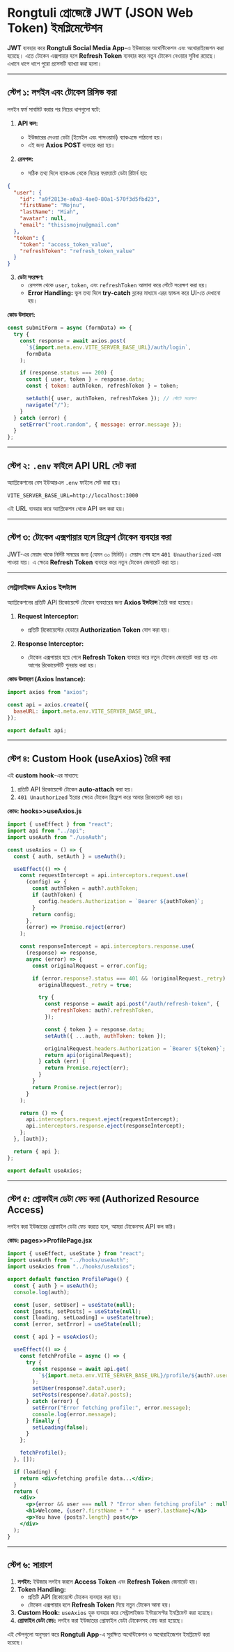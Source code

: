 # Rongtuli প্রোজেক্টে JWT (JSON Web Token) ইমপ্লিমেন্টেশন

**JWT** ব্যবহার করে **Rongtuli Social Media App**-এ ইউজারের অথেন্টিকেশন এবং অথোরাইজেশন করা হয়েছে। এতে টোকেন এক্সপায়ার হলে **Refresh Token** ব্যবহার করে নতুন টোকেন নেওয়ার সুবিধা রয়েছে। এখানে ধাপে ধাপে পুরো প্রসেসটি ব্যাখ্যা করা হলো।

---

## **স্টেপ ১: লগইন এবং টোকেন রিসিভ করা**

লগইন ফর্ম সাবমিট করার পর নিচের ধাপগুলো ঘটে:

1. **API কল:**

   - ইউজারের দেওয়া ডেটা (ইমেইল এবং পাসওয়ার্ড) ব্যাকএন্ডে পাঠানো হয়।
   - এই জন্য **Axios POST** ব্যবহার করা হয়।

2. **রেসপন্স:**
   - সঠিক তথ্য দিলে ব্যাকএন্ড থেকে নিচের ফরম্যাটে ডেটা রিটার্ন হয়:

```json
{
  "user": {
    "id": "a9f2813e-a0a3-4ae0-80a1-570f3d5fbd23",
    "firstName": "Mojnu",
    "lastName": "Miah",
    "avatar": null,
    "email": "thisismojnu@gmail.com"
  },
  "token": {
    "token": "access_token_value",
    "refreshToken": "refresh_token_value"
  }
}
```

3. **ডেটা সংরক্ষণ:**
   - রেসপন্স থেকে `user`, `token`, এবং `refreshToken` আলাদা করে স্টেটে সংরক্ষণ করা হয়।
   - **Error Handling:** ভুল তথ্য দিলে **try-catch** ব্লকের মাধ্যমে এরর হ্যান্ডল করে UI-তে দেখানো হয়।

**কোড উদাহরণ:**

```jsx
const submitForm = async (formData) => {
  try {
    const response = await axios.post(
      `${import.meta.env.VITE_SERVER_BASE_URL}/auth/login`,
      formData
    );

    if (response.status === 200) {
      const { user, token } = response.data;
      const { token: authToken, refreshToken } = token;

      setAuth({ user, authToken, refreshToken }); // স্টেটে সংরক্ষণ
      navigate("/");
    }
  } catch (error) {
    setError("root.random", { message: error.message });
  }
};
```

---

## **স্টেপ ২: `.env` ফাইলে API URL সেট করা**

অ্যাপ্লিকেশনের বেস ইউআরএল `.env` ফাইলে সেট করা হয়।

```env
VITE_SERVER_BASE_URL=http://localhost:3000
```

এই URL ব্যবহার করে অ্যাপ্লিকেশন থেকে API কল করা হয়।

---

## **স্টেপ ৩: টোকেন এক্সপায়ার হলে রিফ্রেশ টোকেন ব্যবহার করা**

JWT-এর মেয়াদ থাকে নির্দিষ্ট সময়ের জন্য (যেমন ৩০ মিনিট)। মেয়াদ শেষ হলে `401 Unauthorized` এরর পাওয়া যায়। এ ক্ষেত্রে **Refresh Token** ব্যবহার করে নতুন টোকেন জেনারেট করা হয়।

---

### **সেন্ট্রালাইজড Axios ইন্সট্যান্স**

অ্যাপ্লিকেশনের প্রতিটি API রিকোয়েস্টে টোকেন ব্যবহারের জন্য **Axios ইন্সট্যান্স** তৈরি করা হয়েছে।

1. **Request Interceptor:**

   - প্রতিটি রিকোয়েস্টের হেডারে **Authorization Token** যোগ করা হয়।

2. **Response Interceptor:**
   - টোকেন এক্সপায়ার হয়ে গেলে **Refresh Token** ব্যবহার করে নতুন টোকেন জেনারেট করা হয় এবং আগের রিকোয়েস্টটি পুনরায় করা হয়।

**কোড উদাহরণ (Axios Instance):**

```js
import axios from "axios";

const api = axios.create({
  baseURL: import.meta.env.VITE_SERVER_BASE_URL,
});

export default api;
```

---

## **স্টেপ ৪: Custom Hook (useAxios) তৈরি করা**

এই **custom hook**-এর মাধ্যমে:

1. প্রতিটি API রিকোয়েস্টে টোকেন **auto-attach** করা হয়।
2. `401 Unauthorized` ইরোর ক্ষেত্রে টোকেন রিফ্রেশ করে আবার রিকোয়েস্ট করা হয়।

**কোড: hooks>>useAxios.js**

```jsx
import { useEffect } from "react";
import api from "../api";
import useAuth from "./useAuth";

const useAxios = () => {
  const { auth, setAuth } = useAuth();

  useEffect(() => {
    const requestIntercept = api.interceptors.request.use(
      (config) => {
        const authToken = auth?.authToken;
        if (authToken) {
          config.headers.Authorization = `Bearer ${authToken}`;
        }
        return config;
      },
      (error) => Promise.reject(error)
    );

    const responseIntercept = api.interceptors.response.use(
      (response) => response,
      async (error) => {
        const originalRequest = error.config;

        if (error.response?.status === 401 && !originalRequest._retry) {
          originalRequest._retry = true;

          try {
            const response = await api.post("/auth/refresh-token", {
              refreshToken: auth?.refreshToken,
            });

            const { token } = response.data;
            setAuth({ ...auth, authToken: token });

            originalRequest.headers.Authorization = `Bearer ${token}`;
            return api(originalRequest);
          } catch (err) {
            return Promise.reject(err);
          }
        }
        return Promise.reject(error);
      }
    );

    return () => {
      api.interceptors.request.eject(requestIntercept);
      api.interceptors.response.eject(responseIntercept);
    };
  }, [auth]);

  return { api };
};

export default useAxios;
```

---

## **স্টেপ ৫: প্রোফাইল ডেটা ফেচ করা (Authorized Resource Access)**

লগইন করা ইউজারের প্রোফাইল ডেটা ফেচ করতে হলে, আমরা টোকেনসহ API কল করি।

**কোড: pages>>ProfilePage.jsx**

```jsx
import { useEffect, useState } from "react";
import useAuth from "../hooks/useAuth";
import useAxios from "../hooks/useAxios";

export default function ProfilePage() {
  const { auth } = useAuth();
  console.log(auth);

  const [user, setUser] = useState(null);
  const [posts, setPosts] = useState(null);
  const [loading, setLoading] = useState(true);
  const [error, setError] = useState(null);

  const { api } = useAxios();

  useEffect(() => {
    const fetchProfile = async () => {
      try {
        const response = await api.get(
          `${import.meta.env.VITE_SERVER_BASE_URL}/profile/${auth?.user?.id}`
        );
        setUser(response?.data?.user);
        setPosts(response?.data?.posts);
      } catch (error) {
        setError("Error fetching profile:", error.message);
        console.log(error.message);
      } finally {
        setLoading(false);
      }
    };

    fetchProfile();
  }, []);

  if (loading) {
    return <div>fetching profile data...</div>;
  }
  return (
    <div>
      <p>{error && user === null ? "Error when fetching profile" : null}</p>
      <h1>Welcome, {user?.firstName + " " + user?.lastName}</h1>
      <p>You have {posts?.length} post</p>
    </div>
  );
}
```

---

## **স্টেপ ৬: সারাংশ**

1. **লগইন:** ইউজার লগইন করলে **Access Token** এবং **Refresh Token** জেনারেট হয়।
2. **Token Handling:**
   - প্রতিটি API রিকোয়েস্টে টোকেন ব্যবহার করা হয়।
   - টোকেন এক্সপায়ার হলে **Refresh Token** দিয়ে নতুন টোকেন আনা হয়।
3. **Custom Hook:** `useAxios` হুক ব্যবহার করে সেন্ট্রালাইজড ইন্টারসেপ্টর ইমপ্লিমেন্ট করা হয়েছে।
4. **প্রোফাইল ডেটা ফেচ:** লগইন করা ইউজারের প্রোফাইল ডেটা টোকেনসহ ফেচ করা হয়েছে।

এই স্টেপগুলো অনুসরণ করে **Rongtuli App**-এ সুরক্ষিত অথেন্টিকেশন ও অথোরাইজেশন ইমপ্লিমেন্ট করা হয়েছে।
